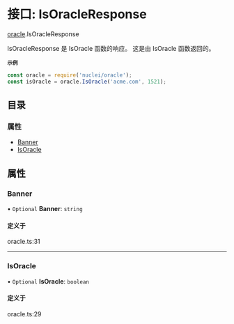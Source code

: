 # 接口: IsOracleResponse

[oracle](/templates/protocols/javascript/modules/oracle).IsOracleResponse

IsOracleResponse 是 IsOracle 函数的响应。
这是由 IsOracle 函数返回的。

**`示例`**

```javascript
const oracle = require('nuclei/oracle');
const isOracle = oracle.IsOracle('acme.com', 1521);
```

## 目录

### 属性

- [Banner](/templates/protocols/javascript/modules/oracle.IsOracleResponse#banner)
- [IsOracle](/templates/protocols/javascript/modules/oracle.IsOracleResponse#isoracle)

## 属性

### Banner

• `Optional` **Banner**: `string`

#### 定义于

oracle.ts:31

___

### IsOracle

• `Optional` **IsOracle**: `boolean`

#### 定义于

oracle.ts:29
